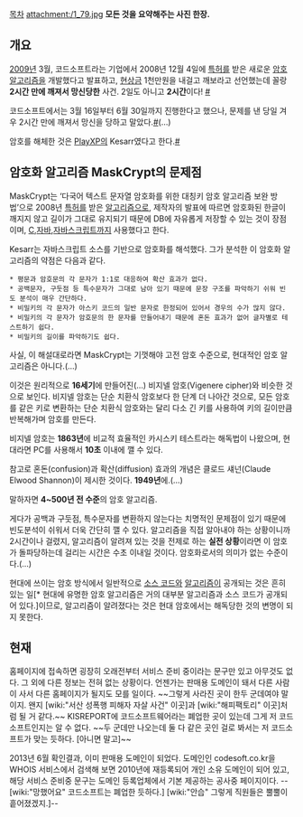 [[목차]]
attachment:/1_79.jpg 
'''모든 것을 요약해주는 사진 한장.''' 
== 개요 ==
[[2009년]] 3월, 코드소프트라는 기업에서 2008년 12월 4일에 [[특허]]를 받은 새로운 [[암호]] [[알고리즘]]을 개발했다고 발표하고, [[현상금]] 1천만원을 내걸고 깨보라고 선언했는데 꼴랑 '''2시간 만에 깨져서 망신당한''' 사건. 2일도 아니고 '''2시간'''이다! [http://news.naver.com/main/read.nhn?mode=LSD&mid=sec&sid1=105&oid=001&aid=0002555970 #]

코드소프트에서는 3월 16일부터 6월 30일까지 진행한다고 했으나, 문제를 낸 당일 겨우 2시간 만에 깨져서 망신을 당하고 말았다.[http://news.naver.com/main/read.nhn?mode=LSD&mid=sec&sid1=105&oid=022&aid=0002030450 #](…)

암호를 해체한 것은 [[PlayXP]]의 Kesarr였다고 한다.[http://www.playxp.com/community/funny/view.php?article_id=1796218 #]

== 암호화 알고리즘 MaskCrypt의 문제점 ==
MaskCrypt는 ‘다국어 텍스트 문자열 암호화를 위한 대칭키 암호 알고리즘 보완 방법’으로 2008년 [[특허]]를 받은 [[알고리즘]]으로, 제작자의 발표에 따르면 암호화된 한글이 깨지지 않고 길이가 그대로 유지되기 때문에 DB에 자유롭게 저장할 수 있는 것이 장점이며, [[C]],[[자바]],[[자바스크립트]]까지 사용했다고 한다.

Kesarr는 자바스크립트 소스를 기반으로 암호화를 해석했다. 그가 분석한 이 암호화 알고리즘의 약점은 다음과 같다.
 * 평문과 암호문의 각 문자가 1:1로 대응하여 확산 효과가 없다.
 * 공백문자, 구둣점 등 특수문자가 그대로 남아 있기 때문에 문장 구조를 파악하기 쉬워 빈도 분석이 매우 간단하다.
 * 비밀키의 각 문자가 아스키 코드의 일반 문자로 한정되어 있어서 경우의 수가 많지 않다.
 * 비밀키의 각 문자가 암호문의 한 문자를 만들어내기 때문에 혼돈 효과가 없어 글자별로 테스트하기 쉽다.
 * 비밀키의 길이를 파악하기도 쉽다.

사실, 이 해설대로라면 MaskCrypt는 기껏해야 고전 암호 수준으로, 현대적인 암호 알고리즘은 아니다.(…)

이것은 원리적으로 '''16세기'''에 만들어진(…) 비지넬 암호(Vigenere cipher)와 비슷한 것으로 보인다. 비지넬 암호는 단순 치환식 암호보다 한 단계 더 나아간 것으로, 모든 암호를 같은 키로 변환하는 단순 치환식 암호와는 달리 다소 긴 키를 사용하여 키의 길이만큼 반복해가며 암호를 만든다.

비지넬 암호는 '''1863년'''에 비교적 효율적인 카시스키 테스트라는 해독법이 나왔으며, 현대라면 PC를 사용해서 '''10초''' 이내에 깰 수 있다.

참고로 혼돈(confusion)과 확산(diffusion) 효과의 개념은 클로드 섀넌(Claude Elwood Shannon)이 제시한 것이다. '''1949년'''에.(…)

말하자면 '''4~500년 전 수준'''의 암호 알고리즘.

게다가 공백과 구둣점, 특수문자를 변환하지 않는다는 치명적인 문제점이 있기 때문에 빈도분석이 쉬워서 더욱 간단히 깰 수 있다. 알고리즘을 직접 알아내야 하는 상황이니까 2시간이나 걸렸지, 알고리즘이 알려져 있는 것을 전제로 하는 '''실전 상황'''이라면 이 암호가 돌파당하는데 걸리는 시간은 수초 이내일 것이다. 암호화로서의 의미가 없는 수준이다.(…)

현대에 쓰이는 암호 방식에서 일반적으로 [[소스 코드]]와 [[알고리즘]]이 공개되는 것은 흔히 있는 일[* 현대에 유명한 암호 알고리즘은 거의 대부분 알고리즘과 소스 코드가 공개되어 있다.]이므로, 알고리즘이 알려졌다는 것은 현대 암호에서는 해독당한 것의 변명이 되지 못한다.

== 현재 ==
홈페이지에 접속하면 굉장히 오래전부터 서비스 준비 중이라는 문구만 있고 아무것도 없다. 그 외에 다른 정보는 전혀 없는 상황이다. 언젠가는 판매용 도메인이 돼서 다른 사람이 사서 다른 홈페이지가 될지도 모를 일이다. ~~그렇게 사라진 곳이 한두 군데여야 말이지. 왠지 [wiki:"서산 성폭행 피해자 자살 사건" 이곳]과 [wiki:"해피팩토리" 이곳]처럼 될 거 같다.~~ KISREPORT에 코드소프트웨어라는 폐업한 곳이 있는데 그게 저 코드소프트인지는 알 수 없다. ~~두 군데만 나오는데 둘 다 같은 곳인 걸로 봐서는 저 코드소프트가 맞는 듯하다. [아니면 말고]~~

2013년 6월 확인결과, 이미 판매용 도메인이 되었다. 도메인인 codesoft.co.kr을 WHOIS 서비스에서 검색해 보면 2010년에 재등록되어 개인 소유 도메인이 되어 있고, 해당 서비스 준비중 문구는 도메인 등록업체에서 기본 제공하는 공사중 페이지이다. --[wiki:"망했어요" 코드소프트는 폐업한 듯하다.] [wiki:"안습" 그렇게 직원들은 뿔뿔이 흩어졌겠지.]--
